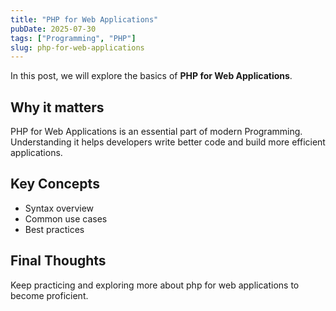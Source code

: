 ```yaml
---
title: "PHP for Web Applications"
pubDate: 2025-07-30
tags: ["Programming", "PHP"]
slug: php-for-web-applications
---
```


In this post, we will explore the basics of **PHP for Web Applications**.

## Why it matters

PHP for Web Applications is an essential part of modern Programming. Understanding it helps developers write better code and build more efficient applications.

## Key Concepts

- Syntax overview
- Common use cases
- Best practices

## Final Thoughts

Keep practicing and exploring more about php for web applications to become proficient.
